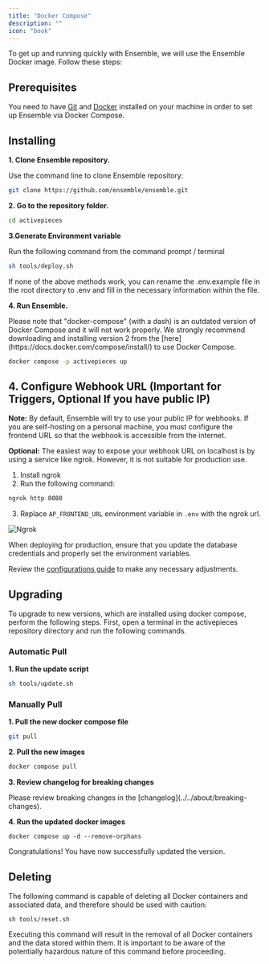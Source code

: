 ```yaml
---
title: "Docker Compose"
description: ""
icon: "book"
---
```


To get up and running quickly with Ensemble, we will use the Ensemble Docker image. Follow these steps:

## Prerequisites

You need to have [Git](https://git-scm.com/book/en/v2/Getting-Started-Installing-Git) and [Docker](https://docs.docker.com/get-docker/) installed on your machine in order to set up Ensemble via Docker Compose.

## Installing

**1. Clone Ensemble repository.**

Use the command line to clone Ensemble repository:

```bash
git clone https://github.com/ensemble/ensemble.git
```

**2. Go to the repository folder.**

```bash
cd activepieces
```

**3.Generate Environment variable**

Run the following command from the command prompt / terminal

```bash
sh tools/deploy.sh
```

<Tip>
If none of the above methods work, you can rename the .env.example file in the root directory to .env and fill in the necessary information within the file.
</Tip>

**4. Run Ensemble.**

<Warning>
Please note that "docker-compose" (with a dash) is an outdated version of Docker Compose and it will not work properly. We strongly recommend downloading and installing version 2 from the [here](https://docs.docker.com/compose/install/) to use Docker Compose.
</Warning>

```bash
docker compose -p activepieces up
```

## 4. Configure Webhook URL (Important for Triggers, Optional If you have public IP)

**Note:** By default, Ensemble will try to use your public IP for webhooks. If you are self-hosting on a personal machine, you must configure the frontend URL so that the webhook is accessible from the internet.

**Optional:** The easiest way to expose your webhook URL on localhost is by using a service like ngrok. However, it is not suitable for production use.

1. Install ngrok
2. Run the following command:
```bash
ngrok http 8080
```
3. Replace `AP_FRONTEND_URL` environment variable in `.env` with the ngrok url.

![Ngrok](../../resources/screenshots/docker-ngrok.png)

<Warning>
When deploying for production, ensure that you update the database credentials and properly set the environment variables.

Review the [configurations guide](/install/configuration/environment-variables) to make any necessary adjustments.
</Warning>

## Upgrading

To upgrade to new versions, which are installed using docker compose, perform the following steps. First, open a terminal in the activepieces repository directory and run the following commands.

### Automatic Pull

**1. Run the update script**

```bash
sh tools/update.sh
```

### Manually Pull

**1. Pull the new docker compose file**
```bash
git pull
```

**2. Pull the new images**
```bash
docker compose pull
```

**3. Review changelog for breaking changes**

<Warning>
Please review breaking changes in the [changelog](../../about/breaking-changes).
</Warning>

**4. Run the updated docker images**
```
docker compose up -d --remove-orphans
```

Congratulations! You have now successfully updated the version.

## Deleting

The following command is capable of deleting all Docker containers and associated data, and therefore should be used with caution:

```
sh tools/reset.sh
```

<Warning>
Executing this command will result in the removal of all Docker containers and the data stored within them. It is important to be aware of the potentially hazardous nature of this command before proceeding.
</Warning>



